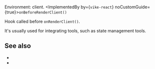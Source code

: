
Environment: client.
<ImplementedBy by={<Link href="/vike-react"><code>vike-react</code></Link>} noCustomGuide={true}>`onBeforeRenderClient()`</ImplementedBy>

Hook called before `onRenderClient()`.

It's usually used for integrating tools, such as state management tools.

## See also

- <Link href="/vike-react"/>
- <Link href="/onAfterRenderClient"/>
